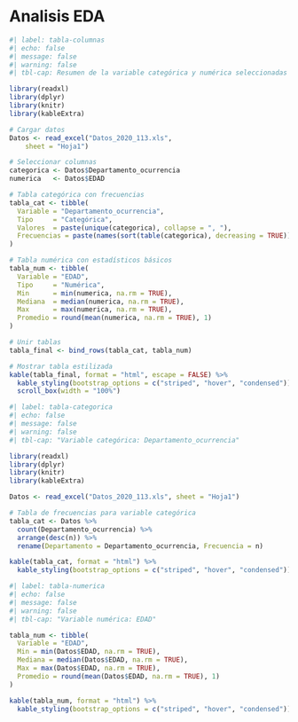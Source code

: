 # Analisis EDA

```r
#| label: tabla-columnas
#| echo: false
#| message: false
#| warning: false
#| tbl-cap: Resumen de la variable categórica y numérica seleccionadas

library(readxl)
library(dplyr)
library(knitr)
library(kableExtra)

# Cargar datos
Datos <- read_excel("Datos_2020_113.xls", 
    sheet = "Hoja1")

# Seleccionar columnas
categorica <- Datos$Departamento_ocurrencia
numerica   <- Datos$EDAD

# Tabla categórica con frecuencias
tabla_cat <- tibble(
  Variable = "Departamento_ocurrencia",
  Tipo     = "Categórica",
  Valores  = paste(unique(categorica), collapse = ", "),
  Frecuencias = paste(names(sort(table(categorica), decreasing = TRUE)), collapse = ", ")
)

# Tabla numérica con estadísticos básicos
tabla_num <- tibble(
  Variable = "EDAD",
  Tipo     = "Numérica",
  Min      = min(numerica, na.rm = TRUE),
  Mediana  = median(numerica, na.rm = TRUE),
  Max      = max(numerica, na.rm = TRUE),
  Promedio = round(mean(numerica, na.rm = TRUE), 1)
)

# Unir tablas
tabla_final <- bind_rows(tabla_cat, tabla_num)

# Mostrar tabla estilizada
kable(tabla_final, format = "html", escape = FALSE) %>%
  kable_styling(bootstrap_options = c("striped", "hover", "condensed")) %>%
  scroll_box(width = "100%")
```

```r
#| label: tabla-categorica
#| echo: false
#| message: false
#| warning: false
#| tbl-cap: "Variable categórica: Departamento_ocurrencia"

library(readxl)
library(dplyr)
library(knitr)
library(kableExtra)

Datos <- read_excel("Datos_2020_113.xls", sheet = "Hoja1")

# Tabla de frecuencias para variable categórica
tabla_cat <- Datos %>%
  count(Departamento_ocurrencia) %>%
  arrange(desc(n)) %>%
  rename(Departamento = Departamento_ocurrencia, Frecuencia = n)

kable(tabla_cat, format = "html") %>%
  kable_styling(bootstrap_options = c("striped", "hover", "condensed"))
```



```r
#| label: tabla-numerica
#| echo: false
#| message: false
#| warning: false
#| tbl-cap: "Variable numérica: EDAD"

tabla_num <- tibble(
  Variable = "EDAD",
  Min = min(Datos$EDAD, na.rm = TRUE),
  Mediana = median(Datos$EDAD, na.rm = TRUE),
  Max = max(Datos$EDAD, na.rm = TRUE),
  Promedio = round(mean(Datos$EDAD, na.rm = TRUE), 1)
)

kable(tabla_num, format = "html") %>%
  kable_styling(bootstrap_options = c("striped", "hover", "condensed"))
```
